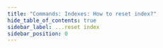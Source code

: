```yaml
---
title: "Commands: Indexes: How to reset index?"
hide_table_of_contents: true
sidebar_label: ...reset index
sidebar_position: 0
---
```





<LanguageSwitcher supportedLanguages={supportedLanguages} />

<LanguageContent language="csharp">
   <ResetIndexCsharp />
</LanguageContent>

<LanguageContent language="java">
   <ResetIndexJava />
</LanguageContent>

<LanguageContent language="http">
   <ResetIndexHttp />
</LanguageContent>


<!---
- [GetIndex](../../../../client-api/commands/indexes/get)
- [PutIndex](../../../../client-api/commands/indexes/put)
- [DeleteIndex](../../../../client-api/commands/indexes/delete)

-->